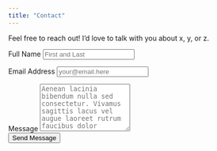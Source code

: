 ```yaml
---
title: "Contact"
---
```


Feel free to reach out! I'd love to talk with you about x, y, or z.

<!-- source: https://github.com/mccarthy-m-g/tidytales/blob/main/about/index.qmd#L24-L46 -->

::: {}
<form action="https://formspree.io/f/mrgnqnvn" method="POST" accept-charset="utf-8">

::: {.form-group .col-12}
<label for="full-name">Full Name</label>
<input type="text" name="name" id="full-name" class="form-control" placeholder="First and Last" required>
:::

::: {.form-group}
<label for="email-address">Email Address</label>
<input type="email" name="_replyto" id="email-address" class="form-control" placeholder="your@email.here" required>
:::

::: {.form-group}
<label for="message">Message</label>
  <textarea rows="6" name="message" id="message" class="form-control" placeholder="Aenean lacinia bibendum nulla sed consectetur. Vivamus sagittis lacus vel augue laoreet rutrum faucibus dolor auctor. Donec ullamcorper nulla non metus auctor fringilla nullam quis risus." required></textarea>
:::

<button type="submit" class="btn btn-primary mt-4">Send Message</button>
</form>
:::

<!-- end grid -->